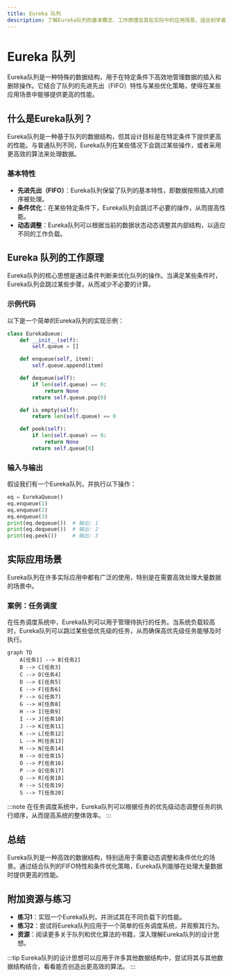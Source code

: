 ```yaml
---
title: Eureka 队列
description: 了解Eureka队列的基本概念、工作原理及其在实际中的应用场景。适合初学者的全面指南。
---
```


# Eureka 队列

Eureka队列是一种特殊的数据结构，用于在特定条件下高效地管理数据的插入和删除操作。它结合了队列的先进先出（FIFO）特性与某些优化策略，使得在某些应用场景中能够提供更高的性能。

## 什么是Eureka队列？

Eureka队列是一种基于队列的数据结构，但其设计目标是在特定条件下提供更高的性能。与普通队列不同，Eureka队列在某些情况下会跳过某些操作，或者采用更高效的算法来处理数据。

### 基本特性

- **先进先出（FIFO）**：Eureka队列保留了队列的基本特性，即数据按照插入的顺序被处理。
- **条件优化**：在某些特定条件下，Eureka队列会跳过不必要的操作，从而提高性能。
- **动态调整**：Eureka队列可以根据当前的数据状态动态调整其内部结构，以适应不同的工作负载。

## Eureka 队列的工作原理

Eureka队列的核心思想是通过条件判断来优化队列的操作。当满足某些条件时，Eureka队列会跳过某些步骤，从而减少不必要的计算。

### 示例代码

以下是一个简单的Eureka队列的实现示例：

```python
class EurekaQueue:
    def __init__(self):
        self.queue = []

    def enqueue(self, item):
        self.queue.append(item)

    def dequeue(self):
        if len(self.queue) == 0:
            return None
        return self.queue.pop(0)

    def is_empty(self):
        return len(self.queue) == 0

    def peek(self):
        if len(self.queue) == 0:
            return None
        return self.queue[0]
```

### 输入与输出

假设我们有一个Eureka队列，并执行以下操作：

```python
eq = EurekaQueue()
eq.enqueue(1)
eq.enqueue(2)
eq.enqueue(3)
print(eq.dequeue())  # 输出: 1
print(eq.dequeue())  # 输出: 2
print(eq.peek())     # 输出: 3
```

## 实际应用场景

Eureka队列在许多实际应用中都有广泛的使用，特别是在需要高效处理大量数据的场景中。

### 案例：任务调度

在任务调度系统中，Eureka队列可以用于管理待执行的任务。当系统负载较高时，Eureka队列可以跳过某些低优先级的任务，从而确保高优先级任务能够及时执行。

```mermaid
graph TD
    A[任务1] --> B[任务2]
    B --> C[任务3]
    C --> D[任务4]
    D --> E[任务5]
    E --> F[任务6]
    F --> G[任务7]
    G --> H[任务8]
    H --> I[任务9]
    I --> J[任务10]
    J --> K[任务11]
    K --> L[任务12]
    L --> M[任务13]
    M --> N[任务14]
    N --> O[任务15]
    O --> P[任务16]
    P --> Q[任务17]
    Q --> R[任务18]
    R --> S[任务19]
    S --> T[任务20]
```

:::note
在任务调度系统中，Eureka队列可以根据任务的优先级动态调整任务的执行顺序，从而提高系统的整体效率。
:::

## 总结

Eureka队列是一种高效的数据结构，特别适用于需要动态调整和条件优化的场景。通过结合队列的FIFO特性和条件优化策略，Eureka队列能够在处理大量数据时提供更高的性能。

## 附加资源与练习

- **练习1**：实现一个Eureka队列，并测试其在不同负载下的性能。
- **练习2**：尝试将Eureka队列应用于一个简单的任务调度系统，并观察其行为。
- **资源**：阅读更多关于队列和优化算法的书籍，深入理解Eureka队列的设计思想。

:::tip
Eureka队列的设计思想可以应用于许多其他数据结构中，尝试将其与其他数据结构结合，看看能否创造出更高效的算法。
:::